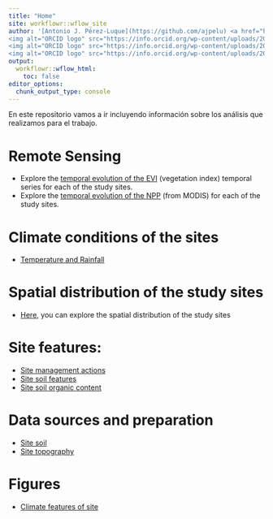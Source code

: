 ```yaml
---
title: "Home"
site: workflowr::wflow_site
author: '[Antonio J. Pérez-Luque](https://github.com/ajpelu) <a href="https://orcid.org/0000-0002-1747-0469" target="orcid.widget">
<img alt="ORCID logo" src="https://info.orcid.org/wp-content/uploads/2019/11/orcid_16x16.png" width="16" height="16" /></a>, Darío Martín-Benito <a href="https://orcid.org/0000-0002-6738-3312" target="orcid.widget">
<img alt="ORCID logo" src="https://info.orcid.org/wp-content/uploads/2019/11/orcid_16x16.png" width="16" height="16" /></a>, Regino Zamora, Guillermo Gea-Izquierdo  <a href="https://orcid.org/0000-0003-0148-3721" target="orcid.widget">
<img alt="ORCID logo" src="https://info.orcid.org/wp-content/uploads/2019/11/orcid_16x16.png" width="16" height="16" /></a>'
output:
  workflowr::wflow_html:
    toc: false
editor_options:
  chunk_output_type: console
---
```


En este repositorio vamos a ir incluyendo información sobre los análisis que realizamos para el trabajo. 

# Remote Sensing

- Explore the [temporal evolution of the EVI](remote_sensing_iv.html) (vegetation index) temporal series for each of the study sites. 
- Explore the [temporal evolution of the NPP](remote_sensing_npp.html) (from MODIS) for each of the study sites.

# Climate conditions of the sites
- [Temperature and Rainfall](climate_analysis.html)

# Spatial distribution of the study sites 

- [Here](https://ajpelu.github.io/adaptamed_dendrospatial/), you can explore the spatial distribution of the study sites 

# Site features:

- [Site management actions](site_management_actions.html)
- [Site soil features](site_soil_analysis.html)
- [Site soil organic content](site_soc.html)

# Data sources and preparation

- [Site soil](site_soil_prepare.html)
- [Site topography](site_topography_prepare.html)


# Figures
- [Climate features of site](figure_clima_sites.html)


